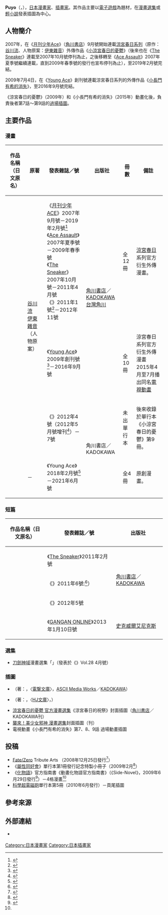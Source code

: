 {{multiple issues|
{{Notability Unreferenced|time=2016-08-14T08:36:55+00:00}}
{{Primarysources|time=2016-08-14T08:36:55+00:00}}
}}
{{Infobox comics creator
| 名稱 = Puyo
| 外文名 = ぷよ
| 外文 = ja
| 圖片 = 
| 圖片尺寸 = 
| 圖片簡介 = 
| 本名 = 
| 日文名稱 = 
| 平假名 = 
| 羅馬拼音 = Puyo
| 筆名 = 
| 出生日期 = {{Birth year and age|1984}}
| 出生地點 = 
| 逝世日期 = 
| 逝世地點 = 
| 國籍 = {{JPN}}
| 職業 = [[漫畫家|漫畫家]]、[[插畫家|插畫家]]
| 稱號 = 
| 活動開始 = 
| 活動結束 = 
| 類型 = 
| 代表作 = 《[[涼宮春日系列#小涼宮春日的憂鬱|小涼宮春日的憂鬱]]》<br />《[[小長門有希的消失|小長門有希的消失]]》
| 合作人 = 
| 配偶 = 
| 兒女 = 
| 親屬 = 
| 獎項 = 
| 簽名 = 
| 網站 = 
| module = 
}}
{{japanese|japanese=ぷよ|kana=|romaji=Puyo}}
'''Puyo'''（{{lang-ja|ぷよ}}，{{bd|1984年|<ref>{{Cite news|url=https://natalie.mu/comic/artist/1737|script-title=ja:ぷよ|newspaper=[[Natalie_(網站)|Comic Natalie]]|publisher=Natasha|accessdate=2021-08-03|language=ja}}</ref>||}}），[[日本|日本]][[漫畫家|漫畫家]]、[[插畫家|插畫家]]。其作品主要以[[電子遊戲|電子遊戲]]為題材，在[[漫畫選集|漫畫選集]]或[[輕小說|輕小說]]發表插圖為中心。

== 人物簡介 ==
2007年，在《[[月刊少年Ace|月刊少年Ace]]》（[[角川書店|角川書店]]）9月號開始連載[[涼宮春日系列|涼宮春日系列]]（原作：[[谷川流|谷川流]]、人物原案：[[伊東雜音_(1999年出道)|伊東雜音]]）外傳作品《[[涼宮春日系列#小涼宮春日的憂鬱|小涼宮春日的憂鬱]]》（後來也在《[[The_Sneaker|The Sneaker]]》連載至2007年10月號停刊為止，之後移轉至《[[Ace_Assault|Ace Assault]]》2007年夏季號繼續連載，直到2009年春季號的發行也宣布停刊為止），至2019年2月號完結。

2009年7月4日，在《[[Young_Ace|Young Ace]]》創刊號連載涼宮春日系列的外傳作品《[[小長門有希的消失|小長門有希的消失]]》，至2016年9月號完結。

《涼宮春日的憂鬱》（2009年）和《小長門有希的消失》（2015年）動畫化後，負責後者第7話～第9話的[[過場|過場插圖]]。

== 主要作品 ==
=== 漫畫 === 
{|class="wikitable" style="font-size:small"
!作品名稱（日文原名）!!原著!!發表雜誌／號!!出版社!!冊數!!備註
|-
|{{nihongo|[[涼宮春日系列#小涼宮春日的憂鬱|小涼宮春日的憂鬱]]|涼宮ハルヒちゃんの憂鬱}}||rowspan="3"|[[谷川流|谷川流]]<br />[[伊東雜音_(1999年出道)|伊東雜音]]（人物原案）||《[[月刊少年ACE|月刊少年ACE]]》2007年9月號－2019年2月號<ref name="natalie20181226">{{Cite news|url=https://natalie.mu/comic/news/313872|script-title=ja:エースでなろう新連載、「涼宮ハルヒちゃんの憂鬱」「探偵明智は狂乱す」は完結|newspaper=Comic Natalie|publisher=Natasha|date=2018-12-26|accessdate=2021-08-03|language=ja|archive-date=2022-03-29|archive-url=https://web.archive.org/web/20220329012518/https://natalie.mu/comic/news/313872}}</ref><br />《[[Ace_Assault|Ace Assault]]》2007年夏季號－2009年春季號<br />《[[The_Sneaker|The Sneaker]]》2007年10月號－2011年4月號<br />《{{link-ja|4格nano Ace|4コマnanoエース}}》2011年1號<ref>{{Cite news|url=https://natalie.mu/comic/news/46149|script-title=ja:新増刊4コマnanoエースvol.1、付録は「日常」カレンダー|newspaper=Comic Natalie|publisher=Natasha|date=2011-03-09|accessdate=2021-08-03|language=ja|archive-date=2022-03-29|archive-url=https://web.archive.org/web/20220329012407/https://natalie.mu/comic/news/46149}}</ref>－2012年11號||rowspan="2"|{{flagicon|Japan}} [[角川書店|角川書店]]／[[KADOKAWA|KADOKAWA]]<br />{{flagicon|Taiwan}}{{flagicon|Hong Kong}} [[台灣角川|台灣角川]]||全12冊||[[涼宮春日系列|涼宮春日]]系列官方衍生外傳漫畫。
|-
|{{nihongo|[[小長門有希的消失|小長門有希的消失]]|長門有希ちゃんの消失}}||《[[Young_Ace|Young Ace]]》2009年創刊號<ref name="natalie20090704">{{Cite news|url=https://natalie.mu/comic/news/18367|script-title=ja:ヤングエース創刊号、付録のマリフィギュアは海洋堂謹製|newspaper=Comic Natalie|publisher=Natasha|date=2009-07-04|accessdate=2021-08-03|language=ja|archive-date=2021-10-29|archive-url=https://web.archive.org/web/20211029112940/https://natalie.mu/comic/news/18367}}</ref>－2016年9月號||全10冊||涼宮春日系列官方衍生外傳漫畫<br />2015年4月至7月播出同名[[電視動畫|電視動畫]]
|-
|{{nihongo|[[涼宮春日系列|古泉一樹的陰謀]]|古泉一樹くんの陰謀}}||《{{link-ja|Altima Ace|アルティマエース}}》2012年4號（2012年5月號增刊<ref>{{Cite news|url=https://natalie.mu/comic/news/68050|script-title=ja:「ビブリア古書堂」マンガ化記念、三上延インタビュー|newspaper=Comic Natalie|publisher=Natasha|date=2012-04-18|accessdate=2021-08-03|language=ja|archive-date=2022-03-29|archive-url=https://web.archive.org/web/20220329122245/https://natalie.mu/comic/news/68050}}</ref>）－7號||rowspan="2"|{{flagicon|Japan}} 角川書店／KADOKAWA||未出單行本||後來收錄於單行本《小涼宮春日的憂鬱》第9冊。
|-
|{{lang|ja|漆葉さららは恋などしないっ}}||－||《Young Ace》2018年2月號<ref>{{Cite news|url=https://natalie.mu/comic/news/263857|script-title=ja:ぷよ新作「漆葉さららは恋などしないっ」モテすぎて無感情気味な少女の恋愛もの|newspaper=Comic Natalie|publisher=Natasha|date=2018-01-04|accessdate=2018-01-21|language=ja|archive-date=2018-01-21|archive-url=https://web.archive.org/web/20180121184310/https://natalie.mu/comic/news/263857}}</ref>－2021年6月號||全4冊||原創漫畫。
|}

=== 短篇 ===
{|class="wikitable" style="font-size:small"
!作品名稱（日文原名）!!發表雜誌／號!!出版社
|-
|{{nihongo|[[強襲魔女|小強襲魔女]]|ストライクウィッチーズちゃん}}||《[[The_Sneaker|The Sneaker]]》2011年2月號||rowspan="3"|{{flagicon|Japan}} [[角川書店|角川書店]]／[[KADOKAWA|KADOKAWA]]
|-
|{{nihongo|[[命運石之門|小命運石之門]]|シュタインズ·ゲートちゃん}}||《{{link-ja|4格nano Ace|4コマnanoエース}}》2011年6號:<ref>{{Cite news|url=https://natalie.mu/comic/news/57802|script-title=ja:ぷよ、nanoエースで「シュタインズ·ゲートちゃん」執筆|newspaper=Comic Natalie|publisher=Natasha|date=2011-10-09|accessdate=2021-08-03|language=ja|archive-date=2022-03-29|archive-url=https://web.archive.org/web/20220329012648/https://natalie.mu/comic/news/57802}}</ref>）

|-
|{{nihongo|狐狸的戀人|きつねの恋人}}||《{{link-ja|Altima Ace|アルティマエース}}》2012年5號
|-
|{{nihongo|[[偶像大師_灰姑娘女孩|神崎蘭子的日常]]|神崎蘭子の日常}}||《[[GANGAN_ONLINE|GANGAN ONLINE]]》2013年1月10日號||{{flagicon|Japan}} [[史克威爾艾尼克斯|史克威爾艾尼克斯]]
|}

=== 選集 ===
* [[刀劍神域|刀劍神域]]漫畫選集「{{lang|ja|今日も良い気象設定日和}}」（發表於《{{link-ja|電擊G's Festival! COMIC|電撃G's Festival! COMIC|電擊G's Festival！COMIC}}》Vol.28 4月號）

=== 插圖 ===
* {{lang|ja|カレイドスコープのむこうがわ}}（著：{{link-ja|三木遊泳|三木遊泳}}，〈[[電撃文庫|電撃文庫]]〉，[[ASCII_Media_Works|ASCII Media Works]]／[[KADOKAWA|KADOKAWA]]）
* {{link-ja|戀上不死之男的少女|死なない男に恋した少女}}（著：{{link-ja|空埜一樹|空埜一樹}}，〈[[HJ文庫|HJ文庫]]〉，{{link-ja|Hobby Japan|ホビージャパン}}）
* [[涼宮春日的憂鬱|涼宮春日的憂鬱 官方漫畫選集]]《涼宮春日的祝祭》封面插圖（[[角川書店|角川書店]]／KADOKAWA刊）
* [[襲來！美少女邪神|襲來！美少女邪神 漫畫選集]]封面插圖（{{link-ja|Holp出版|ほるぷ出版}}刊）
* 電視動畫《小長門有希的消失》第7、8、9話 過場動畫插圖

== 投稿 ==
* [[Fate/Zero|Fate/Zero]] Tribute Arts {{lang|ja|―死にゆく者への祈り―}}（2008年12月25日發行<ref>{{Cite news|url=https://natalie.mu/comic/news/11846|script-title=ja:「Fate/Zero」画集に豪華作家陣が大挙して参加|newspaper=Comic Natalie|publisher=Natasha|date=2009-06-26|accessdate=2021-08-03|language=ja|archive-date=2022-03-29|archive-url=https://web.archive.org/web/20220329013452/https://natalie.mu/comic/news/11846}}</ref>）
* 《[[屬性同好會|屬性同好會]]》單行本第1冊發行記念特製小冊子（2009年2月<ref>{{Cite news|url=https://natalie.mu/comic/news/13524|script-title=ja:春野友矢初単行本「ディーふらぐ！」、とらで特製小冊子|newspaper=Comic Natalie|publisher=Natasha|date=2009-06-26|accessdate=2021-08-03|language=ja|archive-date=2022-01-09|archive-url=https://web.archive.org/web/20220109091308/https://natalie.mu/comic/news/13524}}</ref>）
* 《[[化物語|化物語]]》官方指南書《動畫化物語官方指南書》（《Side-Novel》，2009年6月29日發行<ref name="natalie20090626">{{Cite news|url=https://natalie.mu/comic/news/18063|script-title=ja:久米田、日本橋がトリビュート。「化物語」公式ガイド本発売|newspaper=Comic Natalie|publisher=Natasha|date=2009-06-26|accessdate=2021-08-03|language=ja|archive-date=2022-01-22|archive-url=https://web.archive.org/web/20220122125206/https://natalie.mu/comic/news/18063}}</ref>）－4格漫畫<ref name="natalie20090626" />
* [[科學超電磁砲|科學超電磁砲]]單行本第5冊（2010年6月發行）－頁尾插圖

== 參考來源 ==
{{reflist}}

== 外部連結 ==
* {{Twitter|puyotopia}} {{ja icon}}

{{Normdaten}}
{{DEFAULTSORT:Puyo}}
[[Category:日本漫畫家|Category:日本漫畫家]]
[[Category:日本插畫家|Category:日本插畫家]]